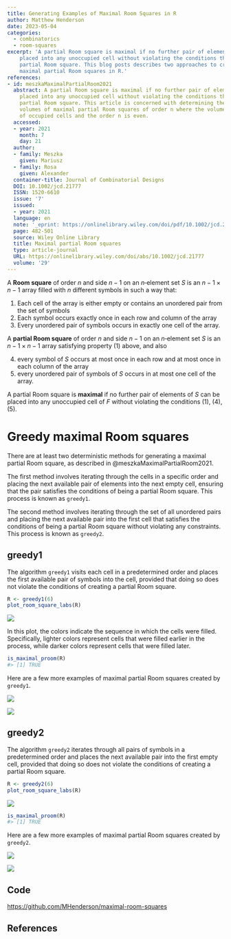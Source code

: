 ```yaml
---
title: Generating Examples of Maximal Room Squares in R
author: Matthew Henderson
date: 2023-05-04
categories:
  - combinatorics
  - room-squares
excerpt: 'A partial Room square is maximal if no further pair of elements can be
    placed into any unoccupied cell without violating the conditions that define a
    partial Room square. This blog posts describes two approaches to creating
    maximal partial Room squares in R.'
references:
- id: meszkaMaximalPartialRoom2021
  abstract: A partial Room square is maximal if no further pair of elements can be
    placed into any unoccupied cell without violating the conditions that define a
    partial Room square. This article is concerned with determining the spectrum of
    volumes of maximal partial Room squares of order n where the volume is the number
    of occupied cells and the order n is even.
  accessed:
  - year: 2021
    month: 7
    day: 21
  author:
  - family: Meszka
    given: Mariusz
  - family: Rosa
    given: Alexander
  container-title: Journal of Combinatorial Designs
  DOI: 10.1002/jcd.21777
  ISSN: 1520-6610
  issue: '7'
  issued:
  - year: 2021
  language: en
  note: '_eprint: https://onlinelibrary.wiley.com/doi/pdf/10.1002/jcd.21777'
  page: 482-501
  source: Wiley Online Library
  title: Maximal partial Room squares
  type: article-journal
  URL: https://onlinelibrary.wiley.com/doi/abs/10.1002/jcd.21777
  volume: '29'
---
```


A **Room square** of order $n$ and side $n − 1$ on an $n$‐element set $S$ is an
$n - 1 \times n - 1$ array filled with $n$ different symbols in such a way that:

1. Each cell of the array is either empty or contains an unordered pair from the set of symbols
2. Each symbol occurs exactly once in each row and column of the array
3. Every unordered pair of symbols occurs in exactly one cell of the array.

A **partial Room square** of order $n$ and side $n − 1$ on an $n$‐element set $S$ is
an $n - 1 \times n - 1$ array satisfying property (1) above, and also

4. every symbol of $S$ occurs at most once in each row and at most once in each column of the array 
5. every unordered pair of symbols of $S$ occurs in at most one cell of the array.

A partial Room square is **maximal** if no further pair of elements of $S$ can be placed into any unoccupied cell of $F$ without violating the conditions (1), (4), (5).

# Greedy maximal Room squares

There are at least two deterministic methods for generating a maximal partial Room square, as described in
@meszkaMaximalPartialRoom2021.

The first method involves iterating through the cells in a specific order and placing the next available pair of elements into the next empty cell, ensuring that the pair satisfies the conditions of being a partial Room square. This process is known as `greedy1`.

The second method involves iterating through the set of all unordered pairs and placing the next available pair into the first cell that satisfies the conditions of being a partial Room square without violating any constraints. This process is known as `greedy2`.

## greedy1

The algorithm `greedy1` visits each cell in a predetermined order and places the first available pair of symbols into the cell, provided that doing so does not violate the conditions of creating a partial Room square.

```r
R <- greedy1(6)
plot_room_square_labs(R)
```

![](https://mhenderson.github.io/maximal-room-squares/plots/greedy1-example-plot.png)

In this plot, the colors indicate the sequence in which the cells were filled. Specifically, lighter colors represent cells that were filled earlier in the process, while darker colors represent cells that were filled later.

```r
is_maximal_proom(R)
#> [1] TRUE
```

Here are a few more examples of maximal partial Room squares created
by `greedy1`.

![](https://mhenderson.github.io/maximal-room-squares/plots/greedy1-examples1-plot.png)

![](https://mhenderson.github.io/maximal-room-squares/plots/greedy1-examples2-plot.png)

## greedy2

The algorithm `greedy2` iterates through all pairs of symbols in a predetermined order and places the next available pair into the first empty cell, provided that doing so does not violate the conditions of creating a partial Room square.

```r
R <- greedy2(6)
plot_room_square_labs(R)
```

![](https://mhenderson.github.io/maximal-room-squares/plots/greedy2-example-plot.png)

```r
is_maximal_proom(R)
#> [1] TRUE
```

Here are a few more examples of maximal partial Room squares created
by `greedy2`.

![](https://mhenderson.github.io/maximal-room-squares/plots/greedy2-examples1-plot.png)

![](https://mhenderson.github.io/maximal-room-squares/plots/greedy2-examples2-plot.png)

## Code

[https://github.com/MHenderson/maximal-room-squares](https://github.com/MHenderson/maximal-room-squares)

## References

